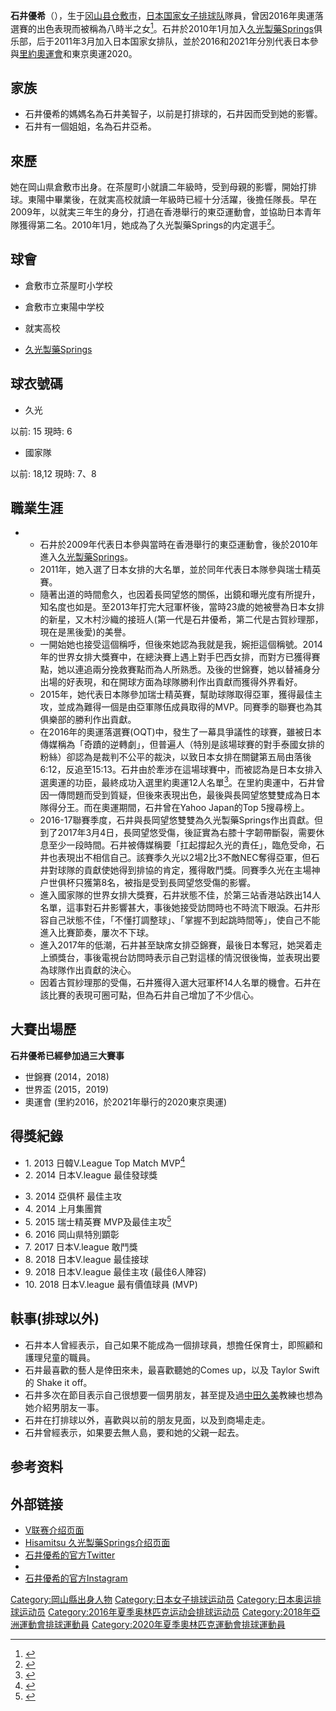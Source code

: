 {{Infobox volleyball player
| name         = 石井優希
| fullname     = 石井優希
| nickname     = 優希（{{lang|ja|ユキ}}）
| image        = 
| birth_date  = {{Birth date|1991|05|08|mf=y}}
| birth_place = {{JPN}}[[冈山县|冈山县]][[仓敷市|仓敷市]]
| death_date  = 
| hometown     = 
| spike        = {{convert|306|cm|abbr=on}}
| block        = {{convert|287|cm|abbr=on}}
| height       = {{height|m=1.80}}
| weight       = {{convert|68|kg|lb|abbr=on}}
| position     = Wing Spiker (WS)
| currentclub  = [[久光製藥Springs|久光製藥Springs]]
| currentnumber= 6
| nationalteam = {{JPN}}
| medaltemplates=
{{MedalSport|女子[[排球|排球]]}}
{{MedalCountry | {{JPN}} }}
{{MedalCompetition|[[世界大冠軍盃排球賽|世界大冠軍盃排球賽]]}}
{{MedalBronze|[[2013年女子世界大冠軍盃排球賽|2013 日本]]|队标}}
}}
'''石井優希'''（{{bd|1991年|5月8日||}}），生于[[冈山县|冈山县]][[仓敷市|仓敷市]]，[[日本国家女子排球队|日本国家女子排球队]]隊員，曾因2016年奧運落選賽的出色表現而被稱為八時半之女<ref>{{citeweb|url=http://vbm.link/11482/|script-title=ja:日本、韓国に３－１で敗れる-「午後8時半の女」こと石井優希，途中出場でもしっかり仕事を果たしたが勝ちきれず|author={{lang|ja|Vbm.link }}|accessdate=2016年5月18日|archive-date=2016年5月21日|archive-url=https://web.archive.org/web/20160521001914/http://vbm.link/11482/|dead-url=no}}</ref>。石井於2010年1月加入[[久光製藥Springs|久光製藥Springs]]俱乐部，后于2011年3月加入日本国家女排队，並於2016和2021年分別代表日本參與[[2016年夏季奧林匹克運動會|里約奧運會]]和東京奧運2020。

==家族==
*石井優希的媽媽名為石井美智子，以前是打排球的，石井因而受到她的影響。
*石井有一個姐姐，名為石井亞希。

==來歷==
她在岡山県倉敷市出身。在茶屋町小就讀二年級時，受到母親的影響，開始打排球。東陽中畢業後，在就実高校就讀一年級時已經十分活躍，後擔任隊長。早在2009年，以就実三年生的身分，打過在香港舉行的東亞運動會，並協助日本青年隊獲得第二名。2010年1月，她成為了久光製藥Springs的内定選手<ref>{{citeweb|url=http://www.springs.jp/topics/0445.pdf|script-title=ja:入団内定選手のお知らせ|author={{lang|ja|久光製薬Springs}}|accessdate=2010年1月19日|archive-date=2015年9月24日|archive-url=https://web.archive.org/web/20150924105101/http://www.springs.jp/topics/0445.pdf|dead-url=no}}</ref>。

==球會==
*{{flagicon|JPN}}倉敷市立茶屋町小学校
*{{flagicon|JPN}}倉敷市立東陽中学校
*{{flagicon|JPN}}就実高校
*{{flagicon|JPN}}[[久光製藥Springs|久光製藥Springs]]

==球衣號碼==
*久光
以前: 15
現時: 6
*國家隊
以前: 18,12
現時: 7、8

==職業生涯==
**石井於2009年代表日本參與當時在香港舉行的東亞運動會，後於2010年進入[[久光製藥Springs|久光製藥Springs]]。
**2011年，她入選了日本女排的大名單，並於同年代表日本隊參與瑞士精英賽。
**隨著出道的時間愈久，也因着長岡望悠的關係，出鏡和曝光度有所提升，知名度也如是。至2013年打完大冠軍杯後，當時23歲的她被譽為日本女排的新星，又木村沙織的接班人(第一代是石井優希，第二代是古賀紗理那，現在是黑後愛)的美譽。
**一開始她也接受這個稱呼，但後來她認為我就是我，婉拒這個稱號。2014年的世界女排大獎賽中，在總決賽上遇上對手巴西女排，而對方已獲得賽點，她以連追兩分挽救賽點而為人所熟悉。及後的世錦賽，她以替補身分出場的好表現，和在開球方面為球隊勝利作出貢獻而獲得外界看好。
**2015年，她代表日本隊參加瑞士精英賽，幫助球隊取得亞軍，獲得最佳主攻，並成為難得一個是由亞軍隊伍成員取得的MVP。同賽季的聯賽也為其俱樂部的勝利作出貢獻。
**在2016年的奧運落選賽(OQT)中，發生了一幕具爭議性的球賽，雖被日本傳媒稱為「奇蹟的逆轉劇」，但普遍人（特別是該場球賽的對手泰國女排的粉絲）卻認為是裁判不公平的裁決，以致日本女排在關鍵第五局由落後6:12，反追至15:13。石井由於牽涉在這場球賽中，而被認為是日本女排入選奧運的功臣，最終成功入選里約奧運12人名單<ref>{{citeweb|url=https://sports.yahoo.co.jp/m/column/detail/201606270008-spnavi|script-title=ja:眞鍋「日本オリジナルの戦術を準備する」女子バレー　リオ五輪メンバー発表会見|author={{lang|ja|Sportsnavi}}|accessdate=2016年6月27日}}</ref>。在里約奧運中，石井曾因一傳問題而受到質疑，但後來表現出色，最後與長岡望悠雙雙成為日本隊得分王。而在奧運期間，石井曾在Yahoo Japan的Top 5搜尋榜上。
**2016-17聯賽季度，石井與長岡望悠雙雙為久光製藥Springs作出貢獻。但到了2017年3月4日，長岡望悠受傷，後証實為右膝十字韌帶斷裂，需要休息至少一段時間。石井被傳媒稱要「扛起撐起久光的責任」，臨危受命，石井也表現出不相信自己。該賽季久光以2場2比3不敵NEC奪得亞軍，但石井對球隊的貢獻使她得到排協的肯定，獲得敢鬥獎。同賽季久光在主場神户世俱杯只獲第8名，被指是受到長岡望悠受傷的影響。
**進入國家隊的世界女排大獎賽，石井狀態不佳，於第三站香港站跌出14人名單，這事對石井影響甚大，事後她接受訪問時也不時流下眼淚。石井形容自己狀態不佳，「不懂打調整球」、「掌握不到起跳時間等」，使自己不能進入比賽節奏，屢次不下球。
**進入2017年的低潮，石井甚至缺席女排亞錦賽，最後日本奪冠，她哭着走上頒獎台，事後電視台訪問時表示自己對這樣的情況很後悔，並表現出要為球隊作出貢獻的決心。
**因着古賀紗理那的受傷，石井獲得入選大冠軍杯14人名單的機會。石井在該比賽的表現可圈可點，但為石井自己增加了不少信心。

==大賽出場歷==
'''石井優希已經參加過三大賽事'''
*世錦賽 (2014，2018)
*世界盃 (2015，2019)
*奧運會 (里約2016，於2021年舉行的2020東京奧運)

==得獎紀錄==
*1. 2013 日韓V.League Top Match MVP<ref>{{cite web|url=http://www.vleague.or.jp/topics_detail45/id=10417|title=2013日韓V.LEAGUE TOP MATCH 　試合結果のお知らせ|author=Vリーグ機構|accessdate=2013-04-21|archive-date=2017-08-19|archive-url=https://web.archive.org/web/20170819190849/http://www.vleague.or.jp/topics_detail45/id=10417|dead-url=no}}</ref>
*2. 2014 日本V.league 最佳發球獎<ref>
{{citeweb|url=http://www.vleague.or.jp/topics_detail14/id=12296|script-title=ja:2013/14Ｖ・プレミアリーグ女子レギュラーラウンド最終結果のお知らせ|author={{lang|ja|Vリーグ機構}}|accessdate=2014-03-22|archive-url=https://web.archive.org/web/20140322152958/http://www.vleague.or.jp/topics_detail14/id=12296|archive-date=2014-03-22|dead-url=yes}}
</ref>
*3. 2014 亞俱杯 最佳主攻
*4. 2014 上月集團賞
*5. 2015 瑞士精英賽 MVP及最佳主攻<ref>{{citeweb|url=http://www.volleymasters.ch/en/news/turkey-claim-gold-at-30th-edition-of?id=52632|title=TURKEY CLAIM GOLD AT 30TH EDITION OF MONTREUX VOLLEY|author={{lang|ja|FIVB}}|accessdate=2015-05-31|archive-url=https://web.archive.org/web/20170823164343/http://www.volleymasters.ch/en/news/turkey-claim-gold-at-30th-edition-of?id=52632|archive-date=2017-08-23|dead-url=yes}}</ref>
*6. 2016 岡山県特別顕彰
*7. 2017 日本V.league 敢鬥獎
*8. 2018 日本V.league 最佳接球
*9. 2018 日本V.league 最佳主攻 (最佳6人陣容)
*10. 2018 日本V.league 最有價值球員 (MVP)

==䡍事(排球以外)==
*石井本人曾經表示，自己如果不能成為一個排球員，想擔任保育士，即照顧和護理兒童的職員。
*石井最喜歡的藝人是倖田來未，最喜歡聽她的Comes up，以及 Taylor Swift的 Shake it off。
*石井多次在節目表示自己很想要一個男朋友，甚至提及過[[中田久美|中田久美]]教練也想為她介紹男朋友一事。
*石井在打排球以外，喜歡與以前的朋友見面，以及到商場走走。
*石井曾經表示，如果要去無人島，要和她的父親一起去。

==参考资料==
{{reflist}}

==外部链接==
* [https://web.archive.org/web/20160805004221/http://www.vleague.or.jp/team_player_detail/id=37034 V联赛介绍页面]
* [http://www.springs.jp/prof/player/y_ishii.html Hisamitsu 久光製藥Springs介绍页面] {{Wayback|url=http://www.springs.jp/prof/player/y_ishii.html |date=20160714091509 }}
*[https://mobile.twitter.com/kuu__yuk1 石井優希的官方Twitter] {{Wayback|url=https://mobile.twitter.com/kuu__yuk1 |date=20141216112022 }}
*
*[https://www.instagram.com/yuki.ishii 石井優希的官方Instagram]

{{2016年夏季奧運會日本國家女子排球隊}}
{{DEFAULTSORT:Ishii, Yuki}}
[[Category:岡山縣出身人物|Category:岡山縣出身人物]]
[[Category:日本女子排球运动员|Category:日本女子排球运动员]]
[[Category:日本奥运排球运动员|Category:日本奥运排球运动员]]
[[Category:2016年夏季奥林匹克运动会排球运动员|Category:2016年夏季奥林匹克运动会排球运动员]]
[[Category:2018年亞洲運動會排球運動員|Category:2018年亞洲運動會排球運動員]]
[[Category:2020年夏季奧林匹克運動會排球運動員|Category:2020年夏季奧林匹克運動會排球運動員]]